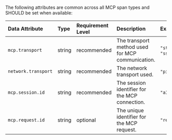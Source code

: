 The following attributes are common across all MCP span types and SHOULD be set when available:

| Data Attribute      | Type   | Requirement Level | Description                                      | Example                    |
| :------------------ | :----- | :---------------- | :----------------------------------------------- | :------------------------- |
| `mcp.transport`     | string | recommended       | The transport method used for MCP communication. | `"stdio"`, `"sse", "http"` |
| `network.transport` | string | recommended       | The network transport used.                      | `"pipe"`, `"tcp"`          |
| `mcp.session.id`    | string | recommended       | The session identifier for the MCP connection.   | `"a1b2c3d4e5f6"`           |
| `mcp.request.id`    | string | optional          | The unique identifier for the MCP request.       | `"req_123abc"`             |
